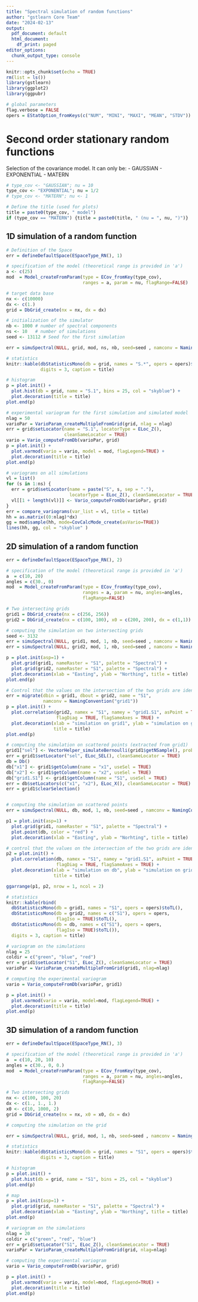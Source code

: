 ```yaml
---
title: "Spectral simulation of random functions"
author: "gstlearn Core Team"
date: "2024-02-13"
output:
  pdf_document: default
  html_document:
    df_print: paged
editor_options:
  chunk_output_type: console
---
```


```r
knitr::opts_chunk$set(echo = TRUE)
rm(list = ls())
library(gstlearn)
library(ggplot2)
library(ggpubr)

# global parameters
flag.verbose = FALSE
opers = EStatOption_fromKeys(c("NUM", "MINI", "MAXI", "MEAN", "STDV"))
```

# Second order stationary random functions

Selection of the covariance model. It can only be:
- GAUSSIAN
- EXPONENTIAL
- MATERN

```r
# type_cov <- "GAUSSIAN"; nu = 10
type_cov <- "EXPONENTIAL"; nu = 1/2
# type_cov <- "MATERN"; nu <- 1

# Define the title (used for plots)
title = paste0(type_cov, " model")
if (type_cov == "MATERN") {title = paste0(title, " (nu = ", nu, ")")}
```

## 1D simulation of a random function

```r
# Definition of the Space
err = defineDefaultSpace(ESpaceType_RN(), 1)

# specification of the model (theoretical range is provided in 'a')
a <- c(25)
mod  = Model_createFromParam(type = ECov_fromKey(type_cov), 
                             ranges = a, param = nu, flagRange=FALSE)

# target data base
nx <- c(10000)
dx <- c(1.)
grid = DbGrid_create(nx = nx, dx = dx)

# initialization of the simulator
nb <- 1000 # number of spectral components
ns <- 10   # number of simulations
seed <- 13112 # Seed for the first simulation

err = simuSpectral(NULL, grid, mod, ns, nb, seed=seed , namconv = NamingConvention("S"))
```


```r
# statistics
knitr::kable(dbStatisticsMono(db = grid, names = "S.*", opers = opers)$toTL(),
             digits = 3, caption = title)

# histogram
p = plot.init() + 
  plot.hist(db = grid, name = "S.1", bins = 25, col = "skyblue") +
  plot.decoration(title = title)
plot.end(p)

# experimental variogram for the first simulation and simulated model
nlag = 50
varioPar = VarioParam_createMultipleFromGrid(grid, nlag = nlag)
err = grid$setLocator(name = "S.1", locatorType = ELoc_Z(), 
                      cleanSameLocator = TRUE)
vario = Vario_computeFromDb(varioPar, grid)
p = plot.init() + 
  plot.varmod(vario = vario, model = mod, flagLegend=TRUE) +
  plot.decoration(title = title)
plot.end(p)

# variograms on all simulations
vl = list()
for (s in 1:ns) {
  err = grid$setLocator(name = paste("S", s, sep = "."), 
                        locatorType = ELoc_Z(), cleanSameLocator = TRUE)
  vl[[1 + length(vl)]] <- Vario_computeFromDb(varioPar, grid)
}
err = compare_variograms(var_list = vl, title = title)
hh = as.matrix((0:nlag)*dx)
gg = mod$sample(hh, mode=CovCalcMode_create(asVario=TRUE))
lines(hh, gg, col = "skyblue" )
```

## 2D simulation of a random function

```r
err = defineDefaultSpace(ESpaceType_RN(), 2)

# specification of the model (theoretical range is provided in 'a')
a  = c(10, 20)
angles = c(30., 0)
mod  = Model_createFromParam(type = ECov_fromKey(type_cov), 
                             ranges = a, param = nu, angles=angles,
                             flagRange=FALSE)

# Two intersecting grids
grid1 = DbGrid_create(nx = c(256, 256))
grid2 = DbGrid_create(nx = c(100, 100), x0 = c(200, 200), dx = c(1,1))

# computing the simulation on two intersecting grids
seed <- 3132
err = simuSpectral(NULL, grid1, mod, 1, nb, seed=seed , namconv = NamingConvention("S1"))
err = simuSpectral(NULL, grid2, mod, 1, nb, seed=seed , namconv = NamingConvention("S1"))

p = plot.init(asp=1) +
  plot.grid(grid1, nameRaster = "S1", palette = "Spectral") +
  plot.grid(grid2, nameRaster = "S1", palette = "Spectral") + 
  plot.decoration(xlab = "Easting", ylab = "Northing", title = title)
plot.end(p)

# Control that the values on the intersection of the two grids are identical
err = migrate(dbin = grid1, dbout = grid2, name = "S1", 
              namconv = NamingConvention("grid1"))
p = plot.init() +
  plot.correlation(grid2, namex = "S1", namey = "grid1.S1", asPoint = TRUE,
                   flagDiag = TRUE, flagSameAxes = TRUE) +
  plot.decoration(xlab = "simulation on grid1", ylab = "simulation on grid2",
                  title = title)
plot.end(p)

# computing the simulation on scattered points (extracted from grid1)
grid1["sel"] <- VectorHelper_simulateBernoulli(grid1$getNSample(), proba=0.005)
err = grid1$setLocator("sel", ELoc_SEL(), cleanSameLocator = TRUE)
db = Db()
db["x1"] <- grid1$getColumn(name = "x1", useSel = TRUE)
db["x2"] <- grid1$getColumn(name = "x2", useSel = TRUE)
db["grid1.S1"] <- grid1$getColumn(name = "S1", useSel = TRUE)
err = db$setLocators(c("x1", "x2"), ELoc_X(), cleanSameLocator = TRUE)
err = grid1$clearSelection()


# computing the simulation on scattered points
err = simuSpectral(NULL, db, mod, 1, nb, seed=seed , namconv = NamingConvention("S1"))

p1 = plot.init(asp=1) +
  plot.grid(grid1, nameRaster = "S1", palette = "Spectral") +
  plot.point(db, color = "red") + 
  plot.decoration(xlab = "Easting", ylab = "Norhting", title = title)

# control that the values on the intersection of the two grids are identical
p2 = plot.init() +
  plot.correlation(db, namex = "S1", namey = "grid1.S1", asPoint = TRUE, 
                   flagDiag = TRUE, flagSameAxes = TRUE) +
  plot.decoration(xlab = "simulation on db", ylab = "simulation on grid1", 
                  title = title)

ggarrange(p1, p2, nrow = 1, ncol = 2)
```

```r
# statistics
knitr::kable(rbind(
  dbStatisticsMono(db = grid1, names = "S1", opers = opers)$toTL(),
  dbStatisticsMono(db = grid2, names = c("S1"), opers = opers, 
                   flagIso = TRUE)$toTL(),
  dbStatisticsMono(db = db, names = c("S1"), opers = opers, 
                   flagIso = TRUE)$toTL()),
  digits = 3, caption = title)

# variogram on the simulations
nlag = 25
coldir = c("green", "blue", "red")
err = grid1$setLocator("S1", ELoc_Z(), cleanSameLocator = TRUE)
varioPar = VarioParam_createMultipleFromGrid(grid1, nlag=nlag)

# computing the experimental variogram  
vario = Vario_computeFromDb(varioPar, grid1)

p = plot.init() + 
  plot.varmod(vario = vario, model=mod, flagLegend=TRUE) + 
  plot.decoration(title = title)
plot.end(p)
```

## 3D simulation of a random function

```r
err = defineDefaultSpace(ESpaceType_RN(), 3)

# specification of the model (theoretical range is provided in 'a')
a  = c(10, 20, 10)
angles = c(30., 0, 0.)
mod  = Model_createFromParam(type = ECov_fromKey(type_cov), 
                             ranges = a, param = nu, angles=angles,
                             flagRange=FALSE)

# Two intersecting grids
nx <- c(100, 100, 20)
dx <- c(1., 1., 1.)
x0 <- c(10, 1000, 2)
grid = DbGrid_create(nx = nx, x0 = x0, dx = dx)

# computing the simulation on the grid

err = simuSpectral(NULL, grid, mod, 1, nb, seed=seed , namconv = NamingConvention("S1"))

```

```r
# statistics
knitr::kable(dbStatisticsMono(db = grid, names = "S1", opers = opers)$toTL(),
             digits = 3, caption = title)

# histogram
p = plot.init() + 
  plot.hist(db = grid, name = "S1", bins = 25, col = "skyblue")
plot.end(p)

# map
p = plot.init(asp=1) + 
  plot.grid(grid, nameRaster = "S1", palette = "Spectral") +
  plot.decoration(xlab = "Easting", ylab = "Northing", title = title)
plot.end(p)

# variogram on the simulations
nlag = 20
coldir = c("green", "red", "blue")
err = grid$setLocator("S1", ELoc_Z(), cleanSameLocator = TRUE)
varioPar = VarioParam_createMultipleFromGrid(grid, nlag=nlag)

# computing the experimental variogram  
vario = Vario_computeFromDb(varioPar, grid)

p = plot.init() + 
  plot.varmod(vario = vario, model=mod, flagLegend=TRUE) + 
  plot.decoration(title = title)
plot.end(p)
```
